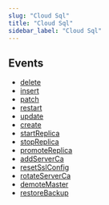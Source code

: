 ```yaml
---
slug: "Cloud Sql"
title: "Cloud Sql"
sidebar_label: "Cloud Sql"
---
```


## Events

- [delete](/gcprealtime/realtime/cloudsql/rules/delete)
- [insert](/gcprealtime/realtime/cloudsql/rules/insert)
- [patch](/gcprealtime/realtime/cloudsql/rules/patch)
- [restart](/gcprealtime/realtime/cloudsql/rules/restart)
- [update](/gcprealtime/realtime/cloudsql/rules/update)
- [create](/gcprealtime/realtime/cloudsql/rules/create)
- [startReplica](/gcprealtime/realtime/cloudsql/rules/startReplica)
- [stopReplica](/gcprealtime/realtime/cloudsql/rules/stopReplica)
- [promoteReplica](/gcprealtime/realtime/cloudsql/rules/promoteReplica)
- [addServerCa](/gcprealtime/realtime/cloudsql/rules/addServerCa)
- [resetSslConfig](/gcprealtime/realtime/cloudsql/rules/resetSslConfig)
- [rotateServerCa](/gcprealtime/realtime/cloudsql/rules/rotateServerCa)
- [demoteMaster](/gcprealtime/realtime/cloudsql/rules/demoteMaster)
- [restoreBackup](/gcprealtime/realtime/cloudsql/rules/restoreBackup)